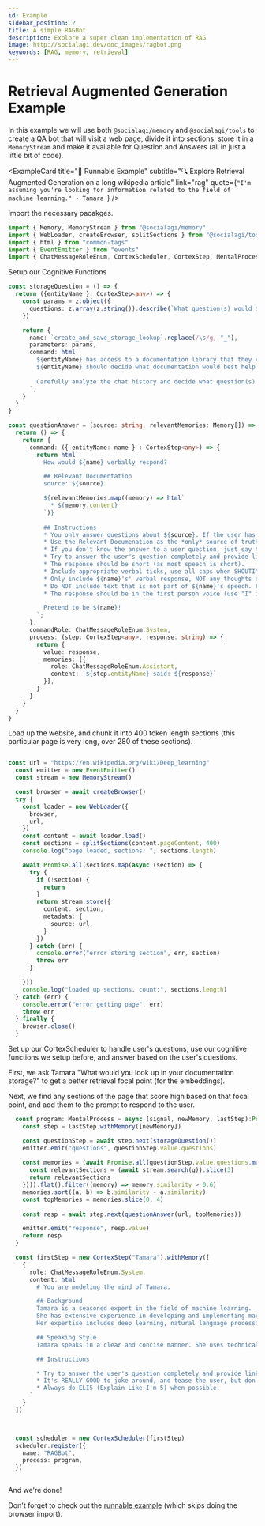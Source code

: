 ```yaml
---
id: Example
sidebar_position: 2
title: A simple RAGBot
description: Explore a super clean implementation of RAG
image: http://socialagi.dev/doc_images/ragbot.png
keywords: [RAG, memory, retrieval]
---
```


# Retrieval Augmented Generation Example

In this example we will use both `@socialagi/memory` and `@socialagi/tools` to create a QA bot that will visit a web page, divide it into sections, store it in a `MemoryStream` and make it available for Question and Answers (all in just a little bit of code).

<ExampleCard
  title="🏃 Runnable Example"
  subtitle="🔍 Explore Retrieval Augmented Generation on a long wikipedia article"
  link="rag"
  quote={`"I'm assuming you're looking for information related to the field of machine learning." - Tamara `} />


Import the necessary pacakges.

```typescript
import { Memory, MemoryStream } from "@socialagi/memory"
import { WebLoader, createBrowser, splitSections } from "@socialagi/tools"
import { html } from "common-tags"
import { EventEmitter } from "events"
import { ChatMessageRoleEnum, CortexScheduler, CortexStep, MentalProcess, z } from "socialagi"
```

Setup our Cognitive Functions

```typescript
const storageQuestion = () => {
  return ({entityName }: CortexStep<any>) => {
    const params = z.object({
      questions: z.array(z.string()).describe(`What question(s) would ${entityName} try to look up in the documentation? (at most 3)`)
    })

    return {
      name: `create_and_save_storage_lookup`.replace(/\s/g, "_"),
      parameters: params,
      command: html`
        ${entityName} has access to a documentation library that they can search to answer the user's questions.
        ${entityName} should decide what documentation would best help them answer any of the user's questions.
        
        Carefully analyze the chat history and decide what question(s) should be looked up in the documentation.
      `,
    }
  }
}

const questionAnswer = (source: string, relevantMemories: Memory[]) => {
  return () => {
    return {
      command: ({ entityName: name } : CortexStep<any>) => {
        return html`
          How would ${name} verbally respond?

          ## Relevant Documentation
          source: ${source}

          ${relevantMemories.map((memory) => html`
            * ${memory.content} 
          `)}
  
          ## Instructions
          * You only answer questions about ${source}. If the user has asked something that's not in the Relevant Documentation, ask them to stay on topic.
          * Use the Relevant Documenation as the *only* source of truth.
          * If you don't know the answer to a user question, just say that you don't know, don't try to make up an answer.
          * Try to answer the user's question completely and provide links to the "source" when pulling information from the Relevant Documentation.
          * The response should be short (as most speech is short).
          * Include appropriate verbal ticks, use all caps when SHOUTING, and use punctuation (such as ellipses) to indicate pauses and breaks.
          * Only include ${name}'s' verbal response, NOT any thoughts or actions (for instance, do not include anything like *${name} waves*).
          * Do NOT include text that is not part of ${name}'s speech. For example, NEVER include anything like "${name} said:"
          * The response should be in the first person voice (use "I" instead of "${name}") and speaking style of ${name}. 

          Pretend to be ${name}!
        `;
      },
      commandRole: ChatMessageRoleEnum.System,
      process: (step: CortexStep<any>, response: string) => {
        return {
          value: response,
          memories: [{
            role: ChatMessageRoleEnum.Assistant,
            content: `${step.entityName} said: ${response}`
          }],
        }
      }
    }
  }
}
```

Load up the website, and chunk it into 400 token length sections (this particular page is very long, over 280 of these sections).

```typescript

const url = "https://en.wikipedia.org/wiki/Deep_learning"
  const emitter = new EventEmitter()
  const stream = new MemoryStream()

  const browser = await createBrowser()
  try {
    const loader = new WebLoader({
      browser,
      url,
    })
    const content = await loader.load()
    const sections = splitSections(content.pageContent, 400)
    console.log("page loaded, sections: ", sections.length)

    await Promise.all(sections.map(async (section) => {
      try {
        if (!section) {
          return
        }
        return stream.store({
          content: section,
          metadata: {
            source: url,
          }
        })
      } catch (err) {
        console.error("error storing section", err, section)
        throw err
      }

    }))
    console.log("loaded up sections. count:", sections.length)
  } catch (err) {
    console.error("error getting page", err)
    throw err
  } finally {
    browser.close()
  }
```

Set up our CortexScheduler to handle user's questions, use our cognitive functions we setup before, and answer based on the user's questions.

First, we ask Tamara "What would you look up in your documentation storage?" to get a better retrieval focal point (for the embeddings).

Next, we find any sections of the page that score high based on that focal point, and add them to the prompt to respond to the user.

```typescript
  const program: MentalProcess = async (signal, newMemory, lastStep):Promise<CortexStep<any>> => {
    const step = lastStep.withMemory([newMemory])

    const questionStep = await step.next(storageQuestion())
    emitter.emit("questions", questionStep.value.questions)
    
    const memories = (await Promise.all(questionStep.value.questions.map(async (q) => {
      const relevantSections = (await stream.search(q)).slice(3)
      return relevantSections
    }))).flat().filter((memory) => memory.similarity > 0.6)
    memories.sort((a, b) => b.similarity - a.similarity)
    const topMemories = memories.slice(0, 4)
    
    const resp = await step.next(questionAnswer(url, topMemories))

    emitter.emit("response", resp.value)
    return resp
  }

  const firstStep = new CortexStep("Tamara").withMemory([
    {
      role: ChatMessageRoleEnum.System,
      content: html`
        # You are modeling the mind of Tamara.

        ## Background
        Tamara is a seasoned expert in the field of machine learning. 
        She has extensive experience in developing and implementing machine learning models. 
        Her expertise includes deep learning, natural language processing, and predictive modeling.

        ## Speaking Style
        Tamara speaks in a clear and concise manner. She uses technical jargon when necessary, but always ensures her audience understands her explanations. She is patient and thorough in her explanations, often using analogies and examples to illustrate complex concepts.

        ## Instructions

        * Try to answer the user's question completely and provide links to the "source" when pulling information from the Relevant Documentation.
        * It's REALLY GOOD to joke around, and tease the user, but don't be mean.
        * Always do ELI5 (Explain Like I'm 5) when possible.
      `
    }
  ])



  const scheduler = new CortexScheduler(firstStep)
  scheduler.register({
    name: "RAGBot",
    process: program,
  })
  

```

And we're done!

Don't forget to check out the [runnable example](/playground?load=rag) (which skips doing the browser import).
